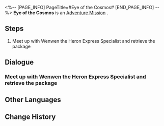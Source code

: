 <%-- [PAGE_INFO]
PageTitle=#Eye of the Cosmos#
[END_PAGE_INFO] --%>
{{Stub|Dialogue, characters, and location(s)}}
{{Mission Infobox
|id            = 2020801
|title         = 
|image         = Mission Eye of the Cosmos.png
|type          = Adventure
|event_name    = 
|chapter       = 
|requirements  = 
* [[Companion Mission]] ''[[For I Have Touched the Sky]]'' completed
* [[Trailblaze Mission]] ''[[A Dragon Gallant, Its Ocean Distant]]'' completed
|summary       = <!--official mission summary from Fate's Atlas-->
|characters    = <!--characters that appear in this mission-->
|startLocation = <!--location as it intially appears on the mission screen-->
|world         = <!--i.e. Penacony-->
|area          = <!--i.e. A Child's Dream-->
|prev          = 
|next          = 
|exp           = 
|credits       = 5000
|stellarJade   = 
|other         = {{Card List||delim=;}}
}}
'''Eye of the Cosmos''' is an [[Adventure Mission]]<!--in [world]-->.

==Steps==
# Meet up with Wenwen the Heron Express Specialist and retrieve the package

<!--
==Gameplay Notes==

--><!--
==Trial Character==

-->
==Dialogue==
{{Stub Dialogue}}
{{Dialogue Start}}
:{{tx}}
{{Dialogue End}}

===Meet up with Wenwen the Heron Express Specialist and retrieve the package===
{{Mission Description|type=adventure|location=<!--to be added-->|update|Heron Express needs an expert cycrane controller to find and retrieve the lost package. Speak with the Heron Express Specialist, Wenwen. She will tell you what to do.}}
{{Dialogue Start}}
:{{tx}}
{{Dialogue End}}

==Other Languages==
{{Other Languages
|en   = Eye of the Cosmos
|zhs  = 天空之眼
|zht  = 天空之眼
|ja   = 天空の眼
|ko   = 천공의 눈
|es   = Los ojos del cielo
|fr   = À vol d'oiseau
|ru   = Око космоса
|th   = ดวงตาแห่งน่านฟ้า
|vi   = Đôi Mắt Vũ Trụ
|de   = Auge des Himmels
|id   = Mata Langit
|pt   = Olho do Cosmos
}}

==Change History==
{{Change History|1.2}}
